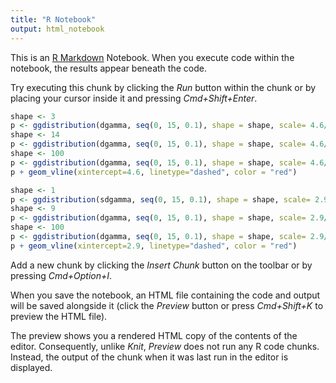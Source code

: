 ```yaml
---
title: "R Notebook"
output: html_notebook
---
```


This is an [R Markdown](http://rmarkdown.rstudio.com) Notebook. When you execute code within the notebook, the results appear beneath the code. 

Try executing this chunk by clicking the *Run* button within the chunk or by placing your cursor inside it and pressing *Cmd+Shift+Enter*. 

```r
shape <- 3
p <- ggdistribution(dgamma, seq(0, 15, 0.1), shape = shape, scale= 4.6/shape)
shape <- 14
p <- ggdistribution(dgamma, seq(0, 15, 0.1), shape = shape, scale= 4.6/shape, p = p)
shape <- 100
p <- ggdistribution(dgamma, seq(0, 15, 0.1), shape = shape, scale= 4.6/shape, p = p)
p + geom_vline(xintercept=4.6, linetype="dashed", color = "red")
```

```r

shape <- 1
p <- ggdistribution(sdgamma, seq(0, 15, 0.1), shape = shape, scale= 2.9/shape)
shape <- 9
p <- ggdistribution(dgamma, seq(0, 15, 0.1), shape = shape, scale= 2.9/shape, p = p)
shape <- 100
p <- ggdistribution(dgamma, seq(0, 15, 0.1), shape = shape, scale= 2.9/shape, p = p)
p + geom_vline(xintercept=2.9, linetype="dashed", color = "red")
```

Add a new chunk by clicking the *Insert Chunk* button on the toolbar or by pressing *Cmd+Option+I*.

When you save the notebook, an HTML file containing the code and output will be saved alongside it (click the *Preview* button or press *Cmd+Shift+K* to preview the HTML file). 

The preview shows you a rendered HTML copy of the contents of the editor. Consequently, unlike *Knit*, *Preview* does not run any R code chunks. Instead, the output of the chunk when it was last run in the editor is displayed.

